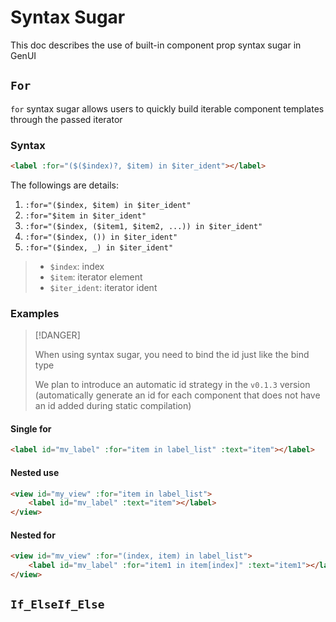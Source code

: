 
# Syntax Sugar

This doc describes the use of built-in component prop syntax sugar in GenUI

## `For`

`for` syntax sugar allows users to quickly build iterable component templates through the passed iterator

### Syntax

```html
<label :for="($($index)?, $item) in $iter_ident"></label>
```

The followings are details:

1. `:for="($index, $item) in $iter_ident"`
2. `:for="$item in $iter_ident"`
3. `:for="($index, ($item1, $item2, ...)) in $iter_ident"`
4. `:for="($index, ()) in $iter_ident"`
5. `:for="($index, _) in $iter_ident"`

> - `$index`: index
> - `$item`: iterator element
> - `$iter_ident`: iterator ident

### Examples

> [!DANGER]
>
> When using syntax sugar, you need to bind the id just like the bind type
>
> We plan to introduce an automatic id strategy in the `v0.1.3` version (automatically generate an id for each component that does not have an id added during static compilation)

#### Single for

```html
<label id="mv_label" :for="item in label_list" :text="item"></label>
```

#### Nested use

```html
<view id="my_view" :for="item in label_list">
    <label id="mv_label" :text="item"></label>
</view>
```

#### Nested for

```html
<view id="mv_view" :for="(index, item) in label_list">
    <label id="mv_label" :for="item1 in item[index]" :text="item1"></label>
</view>
```

## `If_ElseIf_Else` <Badge text="Comming Soon" type="warning" />
